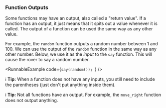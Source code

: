 
### Function Outputs

Some functions may have an output, also called a "return value". If a
function has an output, it just means that it spits out a value whenever
it is called. The output of a function can be used the same way as
any other value.

For example, the `random` function outputs a random number between 1 and 100.
We can use the output of the `random` function in the same way as any
other number. Below, we use it as the _input_ to the `say` function. This
will cause the rover to say a random number.

<RunnableExample
  code={`say(random());
`}
/>

ℹ️ **Tip:** When a function does not have any inputs, you still need to include the
parentheses (just don't put anything inside them).

ℹ️ **Tip:** Not all functions have an output. For example, the `move_right` function
does not output anything.
